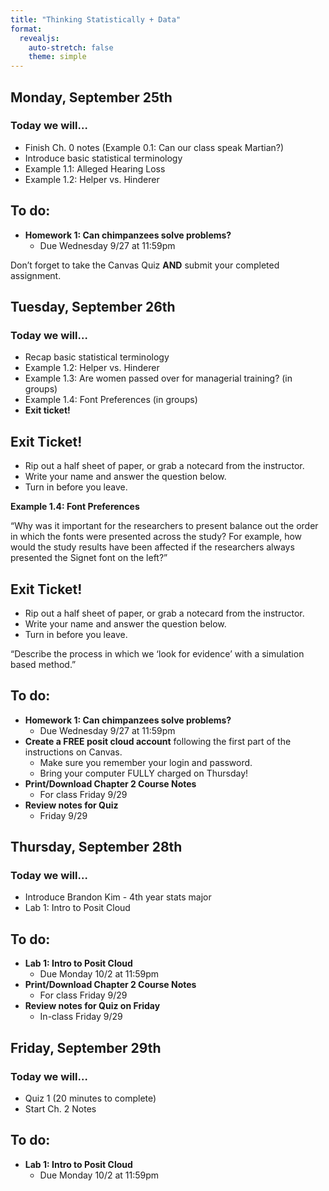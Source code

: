 ```yaml
---
title: "Thinking Statistically + Data"
format: 
  revealjs:
    auto-stretch: false
    theme: simple
---
```


## Monday, September 25th
### Today we will...

+ Finish Ch. 0 notes (Example 0.1: Can our class speak Martian?)
+ Introduce basic statistical terminology
+ Example 1.1: Alleged Hearing Loss
+ Example 1.2: Helper vs. Hinderer

## To do:

+ **Homework 1: Can chimpanzees solve problems?**
  + Due Wednesday 9/27 at 11:59pm
  
::: callout-warning
Don't forget to take the Canvas Quiz **AND** submit your completed assignment.
:::

## Tuesday, September 26th
### Today we will...

+ Recap basic statistical terminology
+ Example 1.2: Helper vs. Hinderer
+ Example 1.3: Are women passed over for managerial training? (in groups)
+ Example 1.4: Font Preferences (in groups)
+ **Exit ticket!**

## Exit Ticket!

+ Rip out a half sheet of paper, or grab a notecard from the instructor.
+ Write your name and answer the question below.
+ Turn in before you leave.

**Example 1.4: Font Preferences**

"Why was it important for the researchers to present balance out the order in which the fonts were presented across the study? For example, how would the study results have been affected if the researchers always presented the Signet font on the left?"

## Exit Ticket!

+ Rip out a half sheet of paper, or grab a notecard from the instructor.
+ Write your name and answer the question below.
+ Turn in before you leave.

"Describe the process in which we 'look for evidence' with a simulation based method."

## To do:

+ **Homework 1: Can chimpanzees solve problems?**
  + Due Wednesday 9/27 at 11:59pm

+ **Create a FREE posit cloud account** following the first part of the instructions on Canvas.
  + Make sure you remember your login and password.
  + Bring your computer FULLY charged on Thursday!
  
+ **Print/Download Chapter 2 Course Notes**
  + For class Friday 9/29
+ **Review notes for Quiz**
  + Friday 9/29
  
## Thursday, September 28th
### Today we will...

+ Introduce Brandon Kim - 4th year stats major
+ Lab 1: Intro to Posit Cloud

## To do:

+ **Lab 1: Intro to Posit Cloud**
  + Due Monday 10/2 at 11:59pm
+ **Print/Download Chapter 2 Course Notes**
  + For class Friday 9/29
+ **Review notes for Quiz on Friday**
  + In-class Friday 9/29

## Friday, September 29th
### Today we will...

+ Quiz 1 (20 minutes to complete)
+ Start Ch. 2 Notes

## To do:

+ **Lab 1: Intro to Posit Cloud**
  + Due Monday 10/2 at 11:59pm
